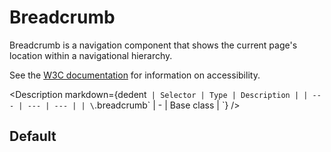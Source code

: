 
# Breadcrumb

Breadcrumb is a navigation component that shows the current page's location within a navigational hierarchy.

See the [W3C documentation](https://www.w3.org/WAI/ARIA/apg/patterns/breadcrumb/examples/breadcrumb/) for information on accessibility.

<Description
  markdown={dedent`
    | Selector | Type | Description |
    | --- | --- | --- |
    | \`.breadcrumb\` | - | Base class |
  `}
/>

## Default

<Canvas>
  <Story id="components-breadcrumb--default" />
</Canvas>
